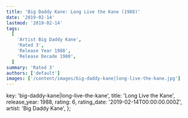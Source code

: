 ```yaml
---
title: 'Big Daddy Kane: Long Live the Kane (1988)'
date: '2019-02-14'
lastmod: '2019-02-14'
tags:
  [
    'Artist Big Daddy Kane',
    'Rated 3',
    'Release Year 1988',
    'Release Decade 1980',
  ]
summary: 'Rated 3'
authors: ['default']
images: ['/content/images/big-daddy-kane|long-live-the-kane.jpg']
---
```


  key: 'big-daddy-kane|long-live-the-kane',
  title: 'Long Live the Kane',
  release_year: 1988,
  rating: 6,
  rating_date: '2019-02-14T00:00:00.000Z',
  artist: 'Big Daddy Kane',
};

<MusicRating data={data} />
